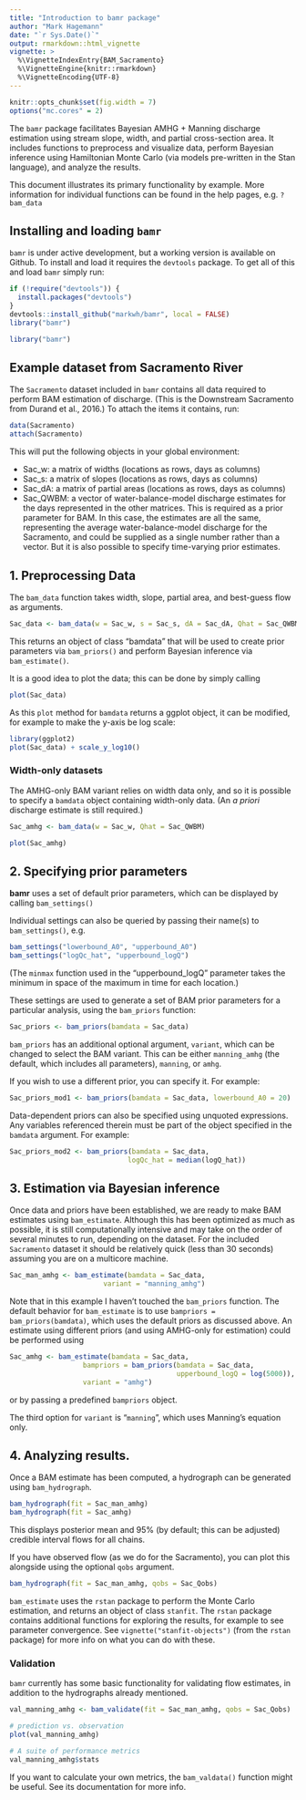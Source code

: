 ```yaml
---
title: "Introduction to bamr package"
author: "Mark Hagemann"
date: "`r Sys.Date()`"
output: rmarkdown::html_vignette
vignette: >
  %\VignetteIndexEntry{BAM_Sacramento}
  %\VignetteEngine{knitr::rmarkdown}
  %\VignetteEncoding{UTF-8}
---
```


```r
knitr::opts_chunk$set(fig.width = 7)
options("mc.cores" = 2)

```


The `bamr` package facilitates Bayesian AMHG + Manning discharge estimation using stream slope, width, and partial cross-section area. It includes functions to preprocess and visualize data, perform Bayesian inference using Hamiltonian Monte Carlo (via models pre-written in the Stan language), and analyze the results. 

This document illustrates its primary functionality by example. More information for individual functions can be found in the help pages, e.g. `?bam_data`

## Installing and loading `bamr`

`bamr` is under active development, but a working version is available on Github. To install and load it requires the `devtools` package. To get all of this and load `bamr` simply run:

```r
if (!require("devtools")) {
  install.packages("devtools")
}
devtools::install_github("markwh/bamr", local = FALSE)
library("bamr")
```

```r
library("bamr")
```


## Example dataset from Sacramento River

The `Sacramento` dataset included in `bamr` contains all data required to perform BAM estimation of discharge. (This is the Downstream Sacramento from Durand et al., 2016.) To attach the items it contains, run:

```r
data(Sacramento)
attach(Sacramento)
```

This will put the following objects in your global environment:

- Sac_w: a matrix of widths (locations as rows, days as columns)
- Sac_s: a matrix of slopes (locations as rows, days as columns)
- Sac_dA: a matrix of partial areas (locations as rows, days as columns)
- Sac_QWBM: a vector of water-balance-model discharge estimates for the days represented in the other matrices. This is required as a prior parameter for BAM. In this case, the estimates are all the same, representing the average water-balance-model discharge for the Sacramento, and could be supplied as a single number rather than a vector. But it is also possible to specify time-varying prior estimates.


## 1. Preprocessing Data

The `bam_data` function takes width, slope, partial area, and best-guess flow as arguments.

```r
Sac_data <- bam_data(w = Sac_w, s = Sac_s, dA = Sac_dA, Qhat = Sac_QWBM)
```

This returns an object of class "bamdata" that will be used to create prior parameters via `bam_priors()` and perform Bayesian inference via `bam_estimate()`.

It is a good idea to plot the data; this can be done by simply calling

```r
plot(Sac_data)
```

As this `plot` method for `bamdata` returns a ggplot object, it can be modified, for example to make the y-axis be log scale:

```r
library(ggplot2)
plot(Sac_data) + scale_y_log10()
```


### Width-only datasets

The AMHG-only BAM variant relies on width data only, and so it is possible to specify a `bamdata` object containing width-only data. (An *a priori* discharge estimate is still required.)

```r
Sac_amhg <- bam_data(w = Sac_w, Qhat = Sac_QWBM)

plot(Sac_amhg)
```


## 2. Specifying prior parameters

**bamr** uses a set of default prior parameters, which can be displayed by calling `bam_settings()`

Individual settings can also be queried by passing their name(s) to `bam_settings()`, e.g.

```r
bam_settings("lowerbound_A0", "upperbound_A0")
bam_settings("logQc_hat", "upperbound_logQ")
```

(The `minmax` function used in the "upperbound_logQ" parameter takes the minimum in space of the maximum in time for each location.)

These settings are used to generate a set of BAM prior parameters for a particular analysis, using the `bam_priors` function:

```r
Sac_priors <- bam_priors(bamdata = Sac_data)
```

`bam_priors` has an additional optional argument, `variant`, which can be changed to select the BAM variant. This can be either `manning_amhg` (the default, which includes all parameters), `manning`, or `amhg`. 

If you wish to use a different prior, you can specify it. For example:

```r
Sac_priors_mod1 <- bam_priors(bamdata = Sac_data, lowerbound_A0 = 20)
```

Data-dependent priors can also be specified using unquoted expressions. Any variables referenced therein must be part of the object specified in the `bamdata` argument. For example:

```r
Sac_priors_mod2 <- bam_priors(bamdata = Sac_data, 
                             logQc_hat = median(logQ_hat))
```



## 3. Estimation via Bayesian inference

Once data and priors have been established, we are ready to make BAM estimates using `bam_estimate`. Although this has been optimized as much as possible, it is still computationally intensive and may take on the order of several minutes to run, depending on the dataset. For the included `Sacramento` dataset it should be relatively quick (less than 30 seconds) assuming you are on a multicore machine.

```r
Sac_man_amhg <- bam_estimate(bamdata = Sac_data,
                       variant = "manning_amhg")
```

Note that in this example I haven't touched the `bam_priors` function. The default behavior for `bam_estimate` is to use `bampriors = bam_priors(bamdata)`, which uses the default priors as discussed above. An estimate using different priors (and using AMHG-only for estimation) could be performed using 

```r
Sac_amhg <- bam_estimate(bamdata = Sac_data, 
                  bampriors = bam_priors(bamdata = Sac_data, 
                                         upperbound_logQ = log(5000)),
                  variant = "amhg")
```

or by passing a predefined `bampriors` object.

The third option for `variant` is "`manning`", which uses Manning's equation only. 

## 4. Analyzing results. 

Once a BAM estimate has been computed, a hydrograph can be generated using `bam_hydrograph`. 

```r
bam_hydrograph(fit = Sac_man_amhg)
bam_hydrograph(fit = Sac_amhg)
```

This displays posterior mean and 95% (by default; this can be adjusted) credible interval flows for all chains. 

If you have observed flow (as we do for the Sacramento), you can plot this alongside using the optional `qobs` argument.

```r
bam_hydrograph(fit = Sac_man_amhg, qobs = Sac_Qobs)
```

`bam_estimate` uses the `rstan` package to perform the Monte Carlo estimation, and returns an object of class `stanfit`. The `rstan` package contains additional functions for exploring the results, for example to see parameter convergence. See `vignette("stanfit-objects")` (from the `rstan` package) for more info on what you can do with these.

### Validation

`bamr` currently has some basic functionality for validating flow estimates, in addition to the hydrographs already mentioned. 

```r
val_manning_amhg <- bam_validate(fit = Sac_man_amhg, qobs = Sac_Qobs)

# prediction vs. observation
plot(val_manning_amhg)

# A suite of performance metrics
val_manning_amhg$stats
```

If you want to calculate your own metrics, the `bam_valdata()` function might be useful. See its documentation for more info.

